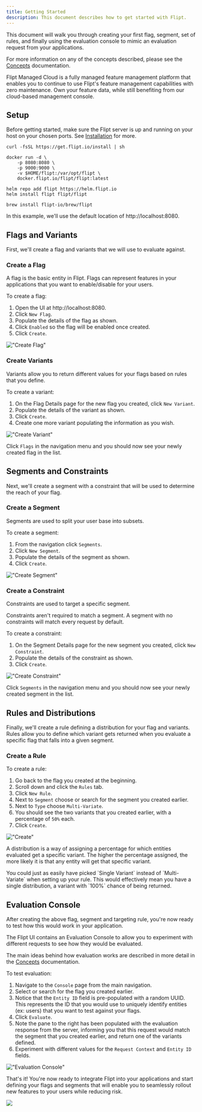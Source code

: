 ```yaml
---
title: Getting Started
description: This document describes how to get started with Flipt.
---
```


This document will walk you through creating your
first flag, segment, set of rules, and finally using the evaluation console to
mimic an evaluation request from your applications.

For more information on any of the concepts described, please see the
[Concepts](/concepts) documentation.

<Card href="/cloud/overview" title="Managed Cloud" icon="cloud">
  Flipt Managed Cloud is a fully managed feature management platform that enables you to continue to use Flipt's feature management capabilities with zero maintenance. Own your feature data, while still benefiting from our cloud-based management console.
</Card>

## Setup

Before getting started, make sure the Flipt server is up and running on your
host on your chosen ports. See [Installation](/installation) for more.

<CodeGroup>

```console Binary
curl -fsSL https://get.flipt.io/install | sh
```

```console Docker
docker run -d \
    -p 8080:8080 \
    -p 9000:9000 \
    -v $HOME/flipt:/var/opt/flipt \
    docker.flipt.io/flipt/flipt:latest
```

```console Kubernetes/Helm
helm repo add flipt https://helm.flipt.io
helm install flipt flipt/flipt
```

```console Homebrew
brew install flipt-io/brew/flipt
```

</CodeGroup>

In this example, we'll use the default location of http://localhost:8080.

## Flags and Variants

First, we'll create a flag and variants that we will use to evaluate against.

### Create a Flag

A flag is the basic entity in Flipt. Flags can represent features in your
applications that you want to enable/disable for your users.

To create a flag:

1. Open the UI at http://localhost:8080.
2. Click `New Flag`.
3. Populate the details of the flag as shown.
4. Click `Enabled` so the flag will be enabled once created.
5. Click `Create`.

!["Create Flag"](/images/getting_started/create_flag.png)

### Create Variants

Variants allow you to return different values for your flags based on rules that
you define.

To create a variant:

1. On the Flag Details page for the new flag you created, click `New Variant`.
2. Populate the details of the variant as shown.
3. Click `Create`.
4. Create one more variant populating the information as you wish.

!["Create Variant"](/images/getting_started/create_variant.png)

Click `Flags` in the navigation menu and you should now see your newly created
flag in the list.

## Segments and Constraints

Next, we'll create a segment with a constraint that will be used to determine the
reach of your flag.

### Create a Segment

Segments are used to split your user base into subsets.

To create a segment:

1. From the navigation click `Segments`.
2. Click `New Segment`.
3. Populate the details of the segment as shown.
4. Click `Create`.

!["Create Segment"](/images/getting_started/create_segment.png)

### Create a Constraint

Constraints are used to target a specific segment.

<Note>
  Constraints aren't required to match a segment. A segment with no constraints
  will match every request by default.
</Note>

To create a constraint:

1. On the Segment Details page for the new segment you created, click
   `New Constraint`.
2. Populate the details of the constraint as shown.
3. Click `Create`.

!["Create Constraint"](/images/getting_started/create_constraint.png)

Click `Segments` in the navigation menu and you should now see your newly
created segment in the list.

## Rules and Distributions

Finally, we'll create a rule defining a distribution for your flag and variants.
Rules allow you to define which variant gets returned when you
evaluate a specific flag that falls into a given segment.

### Create a Rule

To create a rule:

1. Go back to the flag you created at the beginning.
2. Scroll down and click the `Rules` tab.
3. Click `New Rule`.
4. Next to `Segment` choose or search for the segment you created earlier.
5. Next to `Type` choose `Multi-Variate`.
6. You should see the two variants that you created earlier, with a percentage
   of `50%` each.
7. Click `Create`.

!["Create"](/images/getting_started/create_rule.png)

A distribution is a way of assigning a percentage for which entities evaluated
get a specific variant. The higher the percentage assigned, the more likely it
is that any entity will get that specific variant.

<Note>
  You could just as easily have picked `Single Variant` instead of
  `Multi-Variate` when setting up your rule. This would effectively mean you
  have a single distribution, a variant with `100%` chance of being returned.
</Note>

## Evaluation Console

After creating the above flag, segment and targeting rule, you're now ready to
test how this would work in your application.

The Flipt UI contains an Evaluation Console to allow you to experiment
with different requests to see how they would be evaluated.

The main ideas behind how evaluation works are described in more detail in the
[Concepts](/concepts#evaluation) documentation.

To test evaluation:

1. Navigate to the `Console` page from the main navigation.
2. Select or search for the flag you created earlier.
3. Notice that the `Entity ID` field is pre-populated with a random UUID. This represents
   the ID that you would use to uniquely identify entities (ex: users) that you
   want to test against your flags.
4. Click `Evaluate`.
5. Note the pane to the right has been populated with the evaluation
   response from the server, informing you that this request would match the
   segment that you created earlier, and return one of the variants defined.
6. Experiment with different values for the `Request Context` and `Entity ID` fields.

!["Evaluation Console"](/images/getting_started/evaluation_console.png)

That's it! You're now ready to integrate Flipt into your applications and start
defining your flags and segments that will enable you to seamlessly rollout
new features to your users while reducing risk.

<img
  referrerPolicy="no-referrer-when-downgrade"
  src="https://static.scarf.sh/a.png?x-pxid=cbab140a-56f5-4356-9016-09f9ab3d2dad"
/>
